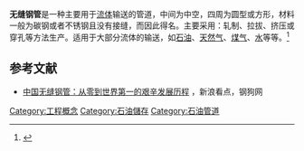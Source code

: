 '''无缝钢管'''是一种主要用于[[流体|流体]]输送的管道，中间为中空，四周为圆型或方形，材料一般为碳钢或者不锈钢且没有接缝，而因此得名。主要采用：轧制、拉拔、挤压或穿孔等方法生产。适用于大部分流体的输送，如[[石油|石油]]、[[天然气|天然气]]、[[煤气|煤气]]、[[水|水]]等等。<ref>{{Cite book | author = 竺柏康| title = 油品储运 |location =北京| publisher =中国石化出版社| date =1999年11月| pages =第33页| ISBN =7-80043-821-X| accessdate = 2013-05-19| language =中文}}</ref>

==参考文献==
{{Reflist}}
*[http://k.sina.com.cn/article_3834768067_e491eac3001005nx9.html 中国无缝钢管：从零到世界第一的艰辛发展历程] {{Wayback|url=http://k.sina.com.cn/article_3834768067_e491eac3001005nx9.html |date=20190620140004 }}，新浪看点，钢狗网

{{科技小作品}}
[[Category:工程概念|Category:工程概念]]
[[Category:石油儲存|Category:石油儲存]]
[[Category:石油管道|Category:石油管道]]